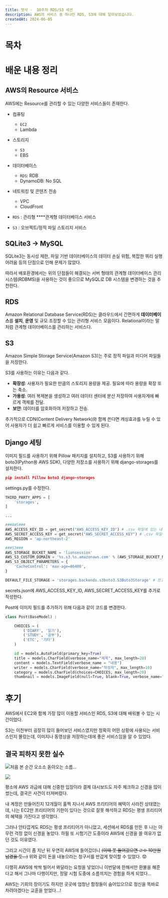 ```yaml
---
title: 멋사 -  10주차 RDS/S3 세션
description: AWS의 서비스 중 하나인 RDS, S3에 대해 알아보았습니다.
createdAt: 2024-06-05
---
```


# 목차

# 배운 내용 정리

## AWS의 Resource 서비스

AWS에는 Resource를 관리할 수 있는 다양한 서비스들이 존재한다.

- 컴퓨팅
    - `EC2`
    - Lambda
- 스토리지
    - `S3`
    - EBS
- 데이터베이스
    - `RDS`: RDB
    - DynamoDB: No SQL
- 네트워킹 및 콘텐츠 전송
    - VPC
    - CloudFront

- `RDS` : 관리형 ****관계형 데이터베이스 서비스
- `S3` : 오브젝트/정적 파일  스토리지 서비스

## SQLite3 → MySQL

SQLite3는 동시성 제한, 파일 기반 데이터베이스의 데이터 손실 위험, 복잡한 쿼리 실행 어려움 등의 단점으로 인해 문제가 많았다. 

따라서 배포환경에서는 위의 단점들이 해결되는 서버 형태의 관계형 데이터베이스 관리 시스템(RDBMS)을 사용하는 것이 좋으므로 MySQL로 DB 시스템을 변경하는 것을 추천한다.

## RDS

Amazon Relational Database Service(RDS)는 클라우드에서 간편하게 **데이터베이스**를 **설치**, **운영** 및 규모 조정할 수 있는 관리형 서비스 모음이다. Relational이라는 말처럼 관계형 데이터베이스를 관리하는 서비스다.

## S3

Amazon Simple Storage Service(Amazon S3)는 주로 정적 파일과 미디어 파일들을 저장한다.

S3를 사용하는 이유는 다음과 같다.

- **확장성**: 사용자가 필요한 만큼의 스토리지 용량을 제공. 필요에 따라 용량을 확장 또는 축소.
- **가용성**: 여러 복제본을 생성하고 여러 데이터 센터에 분산 저장하여 사용자게에 빠르게 객체를 전달.
- **보안**: 데이터를 암호화하여 저장하고 전송.

추가적으로 CDN(Content Delivery Network)와 함께 쓴다면 캐싱효과를 누릴 수 있어 사용자가 더 쉽고 빠르게 서비스를 이용할 수 있게 된다.

## Django 세팅

이미지 필드를 사용하기 위해 Pillow 패키지를 설치하고, S3를 사용하기 위해 boto3(Python용 AWS SDK), 다양한 저장소를 사용하기 위해 django-storages를 설치한다.

```json
pip install Pillow boto3 django-storages
```

settings.py를 수정한다.

```python
THIRD_PARTY_APPS = [
    'storages',
]

...

###AWS###
AWS_ACCESS_KEY_ID = get_secret("AWS_ACCESS_KEY_ID") # .csv 파일에 있는 내용을 입력 Access key ID
AWS_SECRET_ACCESS_KEY = get_secret("AWS_SECRET_ACCESS_KEY") # .csv 파일에 있는 내용을 입력 Secret access key
AWS_REGION = 'ap-northeast-2'

###S3###
AWS_STORAGE_BUCKET_NAME = 'lionsession'
AWS_S3_CUSTOM_DOMAIN = '%s.s3.%s.amazonaws.com' % (AWS_STORAGE_BUCKET_NAME,AWS_REGION)
AWS_S3_OBJECT_PARAMETERS = {
    'CacheControl': 'max-age=86400',
}

DEFAULT_FILE_STORAGE = 'storages.backends.s3boto3.S3Boto3Storage' # 장고의 기본 파일저장소 위치를 S3버킷으로 지정.
```

secrets.json에 AWS_ACCESS_KEY_ID, AWS_SECRET_ACCESS_KEY를 추가로 작성한다.

Post에 이미지 필드를 추가하기 위해 다음과 같이 코드를 변경한다.

```python
class Post(BaseModel) :

    CHOICES = (
        ('DIARY', '일기'),
        ('STUDY', '공부'),
        ('ETC', '기타')
    )

    id = models.AutoField(primary_key=True)
    title = models.CharField(verbose_name="제목", max_length=20)
    content = models.TextField(verbose_name = "내용")
    writer = models.CharField(verbose_name="작성자", max_length=10)
    category = models.CharField(choices=CHOICES, max_length=20)
    thumbnail = models.ImageField(null=True, blank=True, verbose_name="썸네일") # 추가
```

# 후기

AWS에서 EC2와 함께 가장 많이 이용할 서비스인 RDS, S3에 대해 배워볼 수 있는 시간이었다.

S3는 이전부터 굉장히 많이 들어보던 서비스였지만 정확히 어떤 상황에 사용되는 서비스인지 몰랐는데, 이미지나 동영상을 저장하는데에 좋은 서비스임을 알 수 있었다.

## 결국 피하지 못한 실수

![처음 본 순간 오소소 돋아오는 소름...](aws1.png)

![](aws2.png)

평소에 AWS 과금에 대해 신중한 입장이라 결제 대시보드도 자주 체크하고 신경을 많이 썼는데, 결국은 사건이 터져버렸다.

내 계정은 만들어진지 12개월이 훌쩍 지나서 AWS 프리티어의 혜택이 사라진 상태였는데, 나는 EC2만 프리티어의 기한이 있다는 것으로 잘못 해석하고 RDS는 평생 프리티어의 혜택을 가진다고 생각했다.

그러나 안타깝게도 RDS는 평생 프리티어가 아니었고, 세션에서 RDS를 만든 후 나는 아무런 걱정 없이 신경을 놓았다. 하필 또 시험기간 도중이라 AWS에 신경을 쓸 여유가 없던 것도 이유였다.

그리고 시간이 좀 지난 뒤 우연히 AWS에 들어갔더니 ~~(이때 못 들어갔으면 ㄹㅇ 10만원 넘겼을 듯…)~~ 위와 같이 돈을 내놓으라는 청구서를 반갑게 맞이할 수 있었다. 😟

다행히 AWS에 싹싹 빌어서 봐달라는 요청을 넣었더니 이번달에 한해서만 환불을 해준다고 해서 그나마 다행이지만, 정말 시험 도중에 소름끼치는 경험을 하게 되었다…

AWS는 기회의 장이기도 하지만 곳곳에 엄청난 함정들이 숨어있으므로 정신을 똑바로 차려야겠다는 교훈을 얻었다…!